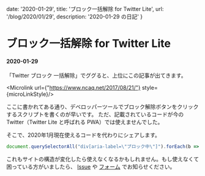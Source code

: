 
  date: '2020-01-29',
  title: 'ブロック一括解除 for Twitter Lite',
  url: '/blog/2020/01/29',
  description: '2020-01-29 の日記'
}

<link rel="stylesheet" href="https://fonts.googleapis.com/css?family=Ubuntu+Mono&display=swap" />
<link rel="stylesheet" href="https://cdnjs.cloudflare.com/ajax/libs/prism/1.9.0/themes/prism-tomorrow.min.css" />
<link rel="stylesheet" href="https://cdn.jsdelivr.net/npm/katex@0.11.0/dist/katex.min.css" />

<ModeSwitch />

# ブロック一括解除 for Twitter Lite
#### 2020-01-29

「Twitter ブロック 一括解除」でググると、上位にこの記事が出てきます。

<Microlink url={"https://www.ncaq.net/2017/08/21/"} style={microLinkStyle}/>

ここに書かれてある通り、デベロッパーツールでブロック解除ボタンをクリックするスクリプトを書くのが早いです。
ただ、記載されているコードが今の Twitter（Twitter Lite と呼ばれる PWA）では使えませんでした。  
  
そこで、2020年1月現在使えるコードを代わりにシェアします。

```js
document.querySelectorAll("div[aria-label=\"ブロック中\"]").forEach(b => b.click());
```

これもサイトの構造が変化したら使えなくなるかもしれません。もし使えなくて困っている方がいましたら、
[Issue](https://github.com/7ma7X/hellorusk.net/issues) や [フォーム](/form) でお知らせください。


<BlogLayout meta={meta} />
<BlogMeta meta={meta} />
